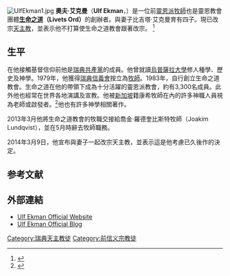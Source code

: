 [[Image:UlfEkman1.jpg|thumb]]
'''奧夫·艾克曼'''（'''Ulf Ekman'''，{{bd|1950年|12月8日}}）是一位前[[靈恩派|靈恩派]][[牧師|牧師]]也是靈恩教會團體'''[[生命之道|生命之道]]（Livets Ord）'''的創辦者。與妻子比吉塔·艾克曼育有四子。現已改宗[[天主教|天主教]]，並表示他不打算使生命之道教會跟著改宗。 <ref>{{cite news|author=田偉|title=靈恩名牧向趙鏞基請辭 「因神呼召」改教|url=http://chinese.gospelherald.com/news/wor-23738-0/%E5%9C%8B%E9%9A%9B-%E5%85%B6%E4%BB%96-%E9%9D%88%E6%81%A9%E5%90%8D%E7%89%A7%E5%90%91%E8%B6%99%E9%8F%9E%E5%9F%BA%E8%AB%8B%E8%BE%AD%E3%80%8C%E5%9B%A0%E7%A5%9E%E5%91%BC%E5%8F%AC%E3%80%8D%E6%94%B9%E6%95%99-%E5%9F%BA%E7%9D%A3%E6%97%A5%E5%A0%B1#.UynAn84dCt8|newspaper=香港基督日報|date=2014年3月14日|accessdate=2014年3月19日|archive-date=2014年3月23日|archive-url=https://web.archive.org/web/20140323115337/http://chinese.gospelherald.com/news/wor-23738-0/%E5%9C%8B%E9%9A%9B-%E5%85%B6%E4%BB%96-%E9%9D%88%E6%81%A9%E5%90%8D%E7%89%A7%E5%90%91%E8%B6%99%E9%8F%9E%E5%9F%BA%E8%AB%8B%E8%BE%AD%E3%80%8C%E5%9B%A0%E7%A5%9E%E5%91%BC%E5%8F%AC%E3%80%8D%E6%94%B9%E6%95%99-%E5%9F%BA%E7%9D%A3%E6%97%A5%E5%A0%B1#.UynAn84dCt8|dead-url=no}}</ref>

==生平==
在他接觸基督信仰前他是[[瑞典共產黨|瑞典共產黨]]的成員。他曾就讀[[烏普薩拉大學|烏普薩拉大學]]修人種學、歷史及神學。1979年，他獲得[[瑞典信義會|瑞典信義會]]按立為[[牧師|牧師]]。1983年，自行創立生命之道教會。生命之道在他的帶領下成為十分活躍的靈恩派教會，約有3,300名成員。此外他也經常在世界各地演講及宣教。他被[[新加坡|新加坡]]籍康希牧師在內的許多神職人員視為老師或啟發者。<ref>{{cite news|title=「生命之道」創辦人艾克曼歸信天主教|url=http://www.krtnews.com.tw/world/item/8437-%E3%80%8C%E7%94%9F%E5%91%BD%E4%B9%8B%E9%81%93%E3%80%8D%E5%89%B5%E8%BE%A6%E4%BA%BA%E8%89%BE%E5%85%8B%E6%9B%BC%E6%AD%B8%E4%BF%A1%E5%A4%A9%E4%B8%BB%E6%95%99|newspaper=香港國度復興報|date=2014年3月12日|deadurl=yes|archiveurl=https://web.archive.org/web/20140320234044/http://www.krtnews.com.tw/world/item/8437-%E3%80%8C%E7%94%9F%E5%91%BD%E4%B9%8B%E9%81%93%E3%80%8D%E5%89%B5%E8%BE%A6%E4%BA%BA%E8%89%BE%E5%85%8B%E6%9B%BC%E6%AD%B8%E4%BF%A1%E5%A4%A9%E4%B8%BB%E6%95%99|archivedate=2014年3月20日|accessdate=2014年3月19日}}</ref>他也有許多神學相關著作。

2013年3月他將生命之道教會的牧職交接給喬金·羅德奎比斯特牧師（Joakim Lundqvist），並在5月時辭去牧師職務。

2014年3月9日，他宣布與妻子一起改宗天主教，並表示這是他考慮已久後作的決定。

==参考文献==
{{reflist}}

==外部連結==
*[http://www.ulfekman.org/ Ulf Ekman Official Website] {{Wayback|url=http://www.ulfekman.org/ |date=20210211155211 }}
*[http://www.ulfekman.nu/ Ulf Ekman Official Blog] {{Wayback|url=http://www.ulfekman.nu/ |date=20151008171823 }}

{{Authority control}}
[[Category:瑞典天主教徒|Category:瑞典天主教徒]]
[[Category:前信义宗教徒|Category:前信义宗教徒]]